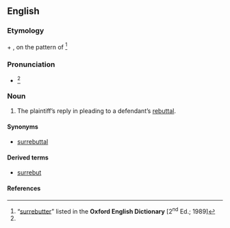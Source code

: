 {{also|rebutter}}
==English==

===Etymology===
{{m|en|sur-}} + {{m|en|rebutter}}, on the pattern of {{m|en|surrejoinder}}<ref name="OED">“[http://dictionary.oed.com/cgi/entry/50243418?single=1&query_type=word&queryword=surrebutter&first=1&max_to_show=10 surrebutter]” listed in the '''Oxford English Dictionary''' [2<sup>nd</sup> Ed.; 1989]</ref>

===Pronunciation===
* {{a|RP}} {{IPA|/sʌɹɪˈbʌtɚ/|lang=en}}<ref name="OED"/>

===Noun===
{{en-noun}}

# {{lb|en|legal}} The plaintiff’s reply in pleading to a defendant’s [[rebuttal]].

====Synonyms====
* [[surrebuttal]]

====Derived terms====
* [[surrebut]] {{qualifier|noun and verb}}

====References====
<references/>